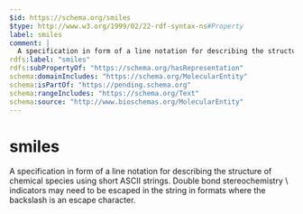 ```yaml
---
$id: https://schema.org/smiles
$type: http://www.w3.org/1999/02/22-rdf-syntax-ns#Property
label: smiles
comment: |
  A specification in form of a line notation for describing the structure of chemical species using short ASCII strings.  Double bond stereochemistry \ indicators may need to be escaped in the string in formats where the backslash is an escape character.
rdfs:label: "smiles"
rdfs:subPropertyOf: "https://schema.org/hasRepresentation"
schema:domainIncludes: "https://schema.org/MolecularEntity"
schema:isPartOf: "https://pending.schema.org"
schema:rangeIncludes: "https://schema.org/Text"
schema:source: "http://www.bioschemas.org/MolecularEntity"
---
```


# smiles

A specification in form of a line notation for describing the structure of chemical species using short ASCII strings.  Double bond stereochemistry \ indicators may need to be escaped in the string in formats where the backslash is an escape character.

